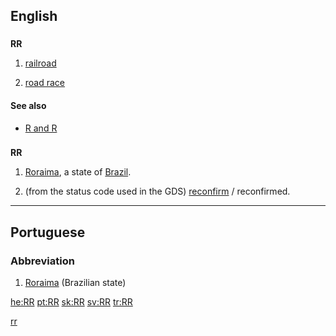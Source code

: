 {{also|R&R}}
==English==

==={{initialism}}===
'''RR'''

# [[railroad]]
# {{context|cycling}} [[road race]]

====See also====
* [[R and R]]

==={{abbreviation}}===
'''RR'''

# [[Roraima]], a state of [[Brazil]].
# {{context|aviation|travel|dated}} (from the status code used in the GDS) [[reconfirm]] / reconfirmed. 
----

==Portuguese==

===Abbreviation===
{{head|pt|abbreviation}}

# [[Roraima]] (Brazilian state)

[[Category:Cycle racing|rr]]

[[he:RR]]
[[pt:RR]]
[[sk:RR]]
[[sv:RR]]
[[tr:RR]]